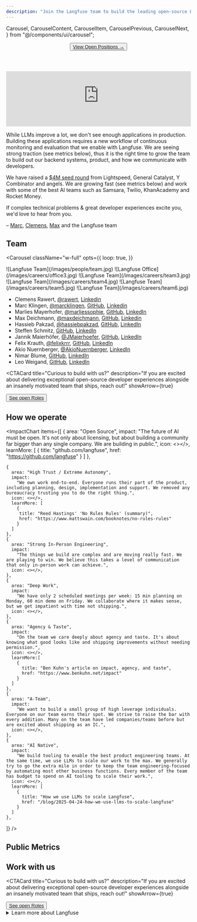 ```yaml
---
description: "Join the Langfuse team to build the leading open-source LLM engineering platform"
---
```


  Carousel,
  CarouselContent,
  CarouselItem,
  CarouselPrevious,
  CarouselNext,
} from "@/components/ui/carousel";

<div className="md:container">
  <div className="flex flex-col items-center content-center text-center my-10 mb-20">
    <Header
      title="Building Langfuse"
      description="Join the team building the leading open-source LLM engineering platform"
      h="h1"
    />
    <Button asChild variant="default" size="lg">
      <a
        href="https://jobs.ashbyhq.com/langfuse"
        target="_blank"
        rel="noopener noreferrer"
      >
        View Open Positions →
      </a>
    </Button>
  </div>
</div>

<iframe
  width="100%"
  className="aspect-[16/9] rounded border w-full mt-6"
  src="https://www.youtube-nocookie.com/embed/4eHFa1Gk2Gk"
  title="YouTube video player"
  frameBorder="0"
  allow="accelerometer; autoplay; clipboard-write; encrypted-media; gyroscope; picture-in-picture; web-share"
  referrerPolicy="strict-origin-when-cross-origin"
  allowFullScreen
></iframe>

While LLMs improve a lot, we don't see enough applications in production. Building these applications requires a new workflow of continuous monitoring and evaluation that we enable with Langfuse.
We are seeing strong traction (see metrics below), thus it is the right time to grow the team to build out our backend systems, product, and how we communicate with developers.

We have raised a [$4M seed round](/blog/announcing-our-seed-round) from Lightspeed, General Catalyst, Y Combinator and angels. We are growing fast (see metrics below) and work with some of the best AI teams such as Samsara, Twilio, KhanAcademy and Rocket Money.

If complex technical problems & great developer experiences excite you, we'd love to hear from you.

– [Marc](https://x.com/MarcKlingen), [Clemens](https://x.com/rawert), [Max](https://x.com/maxdeichmann) and the Langfuse team

## Team

<Carousel
  className="w-full"
  opts={{
    loop: true,
  }}
>
  <CarouselContent>
    <CarouselItem>
      <Frame fullWidth>![Langfuse Team](/images/people/team.jpg)</Frame>
    </CarouselItem>
    <CarouselItem>
      <Frame fullWidth>![Langfuse Office](/images/careers/office3.jpg)</Frame>
    </CarouselItem>
    <CarouselItem>
      <Frame fullWidth>![Langfuse Team](/images/careers/team3.jpg)</Frame>
    </CarouselItem>
    <CarouselItem>
      <Frame fullWidth>![Langfuse Team](/images/careers/team4.jpg)</Frame>
    </CarouselItem>
    <CarouselItem>
      <Frame fullWidth>![Langfuse Team](/images/careers/team5.jpg)</Frame>
    </CarouselItem>
    <CarouselItem>
      <Frame fullWidth>![Langfuse Team](/images/careers/team6.jpg)</Frame>
    </CarouselItem>
  </CarouselContent>
  <CarouselPrevious />
  <CarouselNext />
</Carousel>

- Clemens Rawert, [@rawert](https://x.com/rawert), [Linkedin](https://www.linkedin.com/in/rawert/)
- Marc Klingen, [@marcklingen](https://x.com/marcklingen), [GitHub](https://github.com/marcklingen), [Linkedin](https://www.linkedin.com/in/marcklingen/)
- Marlies Mayerhofer, [@marliessophie](https://x.com/marliessophie), [GitHub](https://github.com/marliessophie), [LinkedIn](https://www.linkedin.com/in/marlies-mayerhofer/)
- Max Deichmann, [@maxdeichmann](https://x.com/maxdeichmann), [GitHub](https://github.com/maxdeichmann), [Linkedin](https://www.linkedin.com/in/maxdeichmann/)
- Hassieb Pakzad, [@hassiebpakzad](https://x.com/hassiebpakzad), [GitHub](https://github.com/hassiebp), [LinkedIn](https://www.linkedin.com/in/hassieb/)
- Steffen Schmitz, [GitHub](https://github.com/Steffen911), [LinkedIn](https://www.linkedin.com/in/steffenschmitz/)
- Jannik Maierhöfer, [@JMaierhoefer](https://x.com/JMaierhoefer), [GitHub](https://github.com/jannikmaierhoefer), [LinkedIn](https://www.linkedin.com/in/maierhoefer/)
- Felix Krauth, [@felixkrrr](https://x.com/felixkrrr), [GitHub](https://github.com/felixkrrr), [LinkedIn](https://www.linkedin.com/in/krauth/)
- Akio Nuernberger, [@AkioNuernberger](https://x.com/AkioNuernberger), [LinkedIn](https://www.linkedin.com/in/akio-nuernberger/)
- Nimar Blume, [GitHub](https://github.com/nimarb), [LinkedIn](https://www.linkedin.com/in/nimar/)
- Leo Weigand, [GitHub](https://github.com/leoweigand), [LinkedIn](https://www.linkedin.com/in/leoweigand/)

<CTACard
  title="Curious to build with us?"
  description="If you are excited about delivering exceptional open-source developer experiences alongside an insanely motivated team that ships, reach out!"
  showArrow={true}
>
  <Button asChild variant="default" size="sm">
    <a
      href="https://jobs.ashbyhq.com/langfuse"
      target="_blank"
      rel="noopener noreferrer"
    >
      See open Roles
    </a>
  </Button>
</CTACard>

## How we operate

<ImpactChart
  items={[
    {
      area: "Open Source",
      impact:
        "The future of AI must be open. It's not only about licensing, but about building a community far bigger than any single company. We are building in public.",
      icon: <></>,
      learnMore: [
        {
         title: "github.com/langfuse",
         href: "https://github.com/langfuse"
        }
      ]
    },

    {
      area: "High Trust / Extreme Autonomy",
      impact:
        "We own work end-to-end. Everyone runs their part of the product, including planning, design, implementation and support. We removed any bureaucracy trusting you to do the right thing.",
      icon: <></>,
      learnMore: [
        {
         title: "Reed Hastings' 'No Rules Rules' (summary)",
         href: "https://www.mattswain.com/booknotes/no-rules-rules"
        }
      ]
    },
    {
      area: "Strong In-Person Engineering",
      impact:
        "The things we build are complex and are moving really fast. We are playing to win. We believe this takes a level of communication that only in-person work can achieve.",
      icon: <></>,
    },
    {
      area: "Deep Work",
      impact:
        "We have only 2 scheduled meetings per week: 15 min planning on Monday, 60 min demo on Friday. We collaborate where it makes sense, but we get impatient with time not shipping.",
      icon: <></>,
    },
    {
      area: "Agency & Taste",
      impact:
        "On the team we care deeply about agency and taste. It's about knowing what good looks like and shipping improvements without needing permission.",
      icon: <></>,
      learnMore:[
        {
          title: "Ben Kuhn's article on impact, agency, and taste",
          href: "https://www.benkuhn.net/impact"
        }
      ]
    },
    {
      area: "A-Team",
      impact:
        "We want to build a small group of high leverage individuals. Everyone on our team earns their spot. We strive to raise the bar with every addition. Many on the team have led companies/teams before but are excited about shipping as an IC.",
      icon: <></>,
    },
    {
      area: "AI Native",
      impact:
        "We build tooling to enable the best product engineering teams. At the same time, we use LLMs to scale our work to the max. We generally try to go the extra mile in order to keep the team engineering-focused by automating most other business functions. Every member of the team has budget to spend on AI tooling to scale their work.",
      icon: <></>,
      learnMore: [
        {
          title: "How we use LLMs to scale Langfuse",
          href: "/blog/2025-04-24-how-we-use-llms-to-scale-langfuse"
        }
      ]
    },

]}
/>

## Public Metrics


<PublicMetrics />

## Work with us

<CTACard 
  title="Curious to build with us?"
  description="If you are excited about delivering exceptional open-source developer experiences alongside an insanely motivated team that ships, reach out!"
  showArrow={true}
>
  <Button asChild variant="default" size="sm">
    <a href="https://jobs.ashbyhq.com/langfuse" target="_blank" rel="noopener noreferrer">
      See open Roles
    </a>
  </Button>
</CTACard>
<details>
<summary>Learn more about Langfuse</summary>

- [Why Langfuse?](/why)
- [Documentation](/docs)
- [10 min product walkthrough](/watch-demo)
- [Interactive demo](/docs/demo)
- [Origin story](/blog/announcing-our-seed-round)
- [Langfuse 2.0 scope](/blog/2024-04-introducing-langfuse-2.0)
- [Engineering blog on Langfuse v3](/blog/2024-12-langfuse-v3-infrastructure-evolution)

</details>
